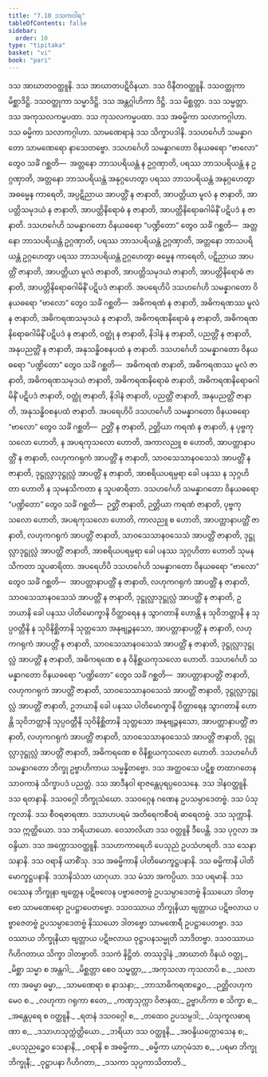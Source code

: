 ```yaml
---
title: "7.10 ဒသကဝါရ"
tableOfContents: false
sidebar:
  order: 10
type: "tipitaka"
basket: "vi"
book: "pari"
---
```



<DynamicBreadcrumb />

<Division number="330" book="pari" e="ch" v="5" p="245">

<Paragraph number="1565" book="pari">
ဒသ အာဃာတဝတ္ထူနိ. ဒသ အာဃာတပဋိဝိနယာ. ဒသ ဝိနီတဝတ္ထူနိ. ဒသဝတ္ထုကာ မိစ္ဆာဒိဋ္ဌိ. ဒသဝတ္ထုကာ သမ္မာဒိဋ္ဌိ. ဒသ အန္တဂ္ဂါဟိကာ ဒိဋ္ဌိ. ဒသ မိစ္ဆတ္တာ. ဒသ သမ္မတ္တာ. ဒသ အကုသလကမ္မပထာ. ဒသ ကုသလကမ္မပထာ. ဒသ အဓမ္မိကာ သလာကဂ္ဂါဟာ. ဒသ ဓမ္မိကာ သလာကဂ္ဂါဟာ. သာမဏေရာနံ ဒသ သိက္ခာပဒါနိ. ဒသဟင်္ဂေဟိ သမန္နာဂတော သာမဏေရော နာသေတဗ္ဗော.
</Paragraph>

<Paragraph number="1566" book="pari">
ဒသဟင်္ဂေဟိ သမန္နာဂတော ဝိနယဓရော “ဗာလော” တွေဝ သင်္ခံ ဂစ္ဆတိ—  အတ္တနော ဘာသပရိယန္တံ န ဥဂ္ဂဏှာတိ, ပရဿ ဘာသပရိယန္တံ န ဥဂ္ဂဏှာတိ, အတ္တနော ဘာသပရိယန္တံ အနုဂ္ဂဟေတွာ ပရဿ ဘာသပရိယန္တံ အနုဂ္ဂဟေတွာ အဓမ္မေန ကာရေတိ, အပ္ပဋိညာယ အာပတ္တိံ န ဇာနာတိ, အာပတ္တိယာ မူလံ န ဇာနာတိ, အာပတ္တိသမုဒယံ န ဇာနာတိ, အာပတ္တိနိရောဓံ န ဇာနာတိ, အာပတ္တိနိရောဓဂါမိနိံ ပဋိပဒံ န ဇာနာတိ.
</Paragraph>

<Paragraph number="1567" book="pari">
ဒသဟင်္ဂေဟိ သမန္နာဂတော ဝိနယဓရော “ပဏ္ဍိတော” တွေဝ သင်္ခံ ဂစ္ဆတိ—  အတ္တနော ဘာသပရိယန္တံ ဥဂ္ဂဏှာတိ, ပရဿ ဘာသပရိယန္တံ ဥဂ္ဂဏှာတိ, အတ္တနော ဘာသပရိယန္တံ ဥဂ္ဂဟေတွာ ပရဿ ဘာသပရိယန္တံ ဥဂ္ဂဟေတွာ ဓမ္မေန ကာရေတိ, ပဋိညာယ အာပတ္တိံ ဇာနာတိ, အာပတ္တိယာ မူလံ ဇာနာတိ, အာပတ္တိသမုဒယံ ဇာနာတိ, အာပတ္တိနိရောဓံ ဇာနာတိ, အာပတ္တိနိရောဓဂါမိနိံ ပဋိပဒံ ဇာနာတိ.
</Paragraph>

<Paragraph number="1568" book="pari">
အပရေဟိပိ ဒသဟင်္ဂေဟိ သမန္နာဂတော ဝိနယဓရော “ဗာလော” တွေဝ သင်္ခံ ဂစ္ဆတိ—  အဓိကရဏံ န ဇာနာတိ, အဓိကရဏဿ မူလံ န ဇာနာတိ, အဓိကရဏသမုဒယံ န ဇာနာတိ, အဓိကရဏနိရောဓံ န ဇာနာတိ, အဓိကရဏနိရောဓဂါမိနိံ ပဋိပဒံ န ဇာနာတိ, ဝတ္ထုံ န ဇာနာတိ, နိဒါနံ န ဇာနာတိ, ပညတ္တိံ န ဇာနာတိ, အနုပညတ္တိံ န ဇာနာတိ, အနုသန္ဓိဝစနပထံ န ဇာနာတိ.
</Paragraph>

<Paragraph number="1569" book="pari">
ဒသဟင်္ဂေဟိ သမန္နာဂတော ဝိနယဓရော “ပဏ္ဍိတော” တွေဝ သင်္ခံ ဂစ္ဆတိ—  အဓိကရဏံ ဇာနာတိ, အဓိကရဏဿ မူလံ ဇာနာတိ, အဓိကရဏသမုဒယံ ဇာနာတိ, အဓိကရဏနိရောဓံ ဇာနာတိ, အဓိကရဏနိရောဓဂါမိနိံ ပဋိပဒံ ဇာနာတိ, ဝတ္ထုံ ဇာနာတိ, နိဒါနံ ဇာနာတိ, ပညတ္တိံ ဇာနာတိ, အနုပညတ္တိံ ဇာနာတိ, အနုသန္ဓိဝစနပထံ ဇာနာတိ.
</Paragraph>

<Paragraph number="1570" book="pari">
အပရေဟိပိ ဒသဟင်္ဂေဟိ သမန္နာဂတော ဝိနယဓရော “ဗာလော” တွေဝ သင်္ခံ ဂစ္ဆတိ—  ဉတ္တိံ န ဇာနာတိ, ဉတ္တိယာ ကရဏံ န ဇာနာတိ, န ပုဗ္ဗကုသလော ဟောတိ, န အပရကုသလော ဟောတိ, အကာလညူ စ ဟောတိ, အာပတ္တာနာပတ္တိံ န ဇာနာတိ, လဟုကဂရုကံ အာပတ္တိံ န ဇာနာတိ, သာဝသေသာနဝသေသံ အာပတ္တိံ န ဇာနာတိ, ဒုဋ္ဌုလ္လာဒုဋ္ဌုလ္လံ အာပတ္တိံ န ဇာနာတိ, အာစရိယပရမ္ပရာ ခေါ ပနဿ န သုဂ္ဂဟိတာ ဟောတိ န သုမနသိကတာ န သူပဓာရိတာ.
</Paragraph>

<Paragraph number="1571" book="pari">
ဒသဟင်္ဂေဟိ သမန္နာဂတော ဝိနယဓရော “ပဏ္ဍိတော” တွေဝ သင်္ခံ ဂစ္ဆတိ—  ဉတ္တိံ ဇာနာတိ, ဉတ္တိယာ ကရဏံ ဇာနာတိ, ပုဗ္ဗကုသလော ဟောတိ, အပရကုသလော ဟောတိ, ကာလညူ စ ဟောတိ, အာပတ္တာနာပတ္တိံ ဇာနာတိ, လဟုကဂရုကံ အာပတ္တိံ ဇာနာတိ, သာဝသေသာနဝသေသံ အာပတ္တိံ ဇာနာတိ, ဒုဋ္ဌုလ္လာဒုဋ္ဌုလ္လံ အာပတ္တိံ ဇာနာတိ, အာစရိယပရမ္ပရာ ခေါ ပနဿ သုဂ္ဂဟိတာ ဟောတိ သုမနသိကတာ သူပဓာရိတာ.
</Paragraph>

<Paragraph number="1572" book="pari">
အပရေဟိပိ ဒသဟင်္ဂေဟိ သမန္နာဂတော ဝိနယဓရော “ဗာလော” တွေဝ သင်္ခံ ဂစ္ဆတိ—  အာပတ္တာနာပတ္တိံ န ဇာနာတိ, လဟုကဂရုကံ အာပတ္တိံ န ဇာနာတိ, သာဝသေသာနဝသေသံ အာပတ္တိံ န ဇာနာတိ, ဒုဋ္ဌုလ္လာဒုဋ္ဌုလ္လံ အာပတ္တိံ န ဇာနာတိ, ဥဘယာနိ ခေါ ပနဿ ပါတိမောက္ခာနိ ဝိတ္ထာရေန န သွာဂတာနိ ဟောန္တိ န သုဝိဘတ္တာနိ န သုပ္ပဝတ္တီနိ န သုဝိနိစ္ဆိတာနိ သုတ္တသော အနုဗျဉ္ဇနသော, အာပတ္တာနာပတ္တိံ န ဇာနာတိ, လဟုကဂရုကံ အာပတ္တိံ န ဇာနာတိ, သာဝသေသာနဝသေသံ အာပတ္တိံ န ဇာနာတိ, ဒုဋ္ဌုလ္လာဒုဋ္ဌုလ္လံ အာပတ္တိံ န ဇာနာတိ, အဓိကရဏေ စ န ဝိနိစ္ဆယကုသလော ဟောတိ.
</Paragraph>

<Paragraph number="1573" book="pari">
ဒသဟင်္ဂေဟိ သမန္နာဂတော ဝိနယဓရော “ပဏ္ဍိတော” တွေဝ သင်္ခံ ဂစ္ဆတိ—  အာပတ္တာနာပတ္တိံ ဇာနာတိ, လဟုကဂရုကံ အာပတ္တိံ ဇာနာတိ, သာဝသေသာနဝသေသံ အာပတ္တိံ ဇာနာတိ, ဒုဋ္ဌုလ္လာဒုဋ္ဌုလ္လံ အာပတ္တိံ ဇာနာတိ, ဥဘယာနိ ခေါ ပနဿ ပါတိမောက္ခာနိ ဝိတ္ထာရေန သွာဂတာနိ ဟောန္တိ သုဝိဘတ္တာနိ သုပ္ပဝတ္တီနိ သုဝိနိစ္ဆိတာနိ သုတ္တသော အနုဗျဉ္ဇနသော, အာပတ္တာနာပတ္တိံ ဇာနာတိ, လဟုကဂရုကံ အာပတ္တိံ ဇာနာတိ, သာဝသေသာနဝသေသံ အာပတ္တိံ ဇာနာတိ, ဒုဋ္ဌုလ္လာဒုဋ္ဌုလ္လံ အာပတ္တိံ ဇာနာတိ, အဓိကရဏေ စ ဝိနိစ္ဆယကုသလော ဟောတိ.
</Paragraph>

<Paragraph number="1574" book="pari">
ဒသဟင်္ဂေဟိ သမန္နာဂတော ဘိက္ခု ဥဗ္ဗာဟိကာယ သမ္မန္နိတဗ္ဗော. ဒသ အတ္ထဝသေ ပဋိစ္စ တထာဂတေန သာဝကာနံ သိက္ခာပဒံ ပညတ္တံ. ဒသ အာဒီနဝါ ရာဇန္တေပုရပ္ပဝေသနေ. ဒသ ဒါနဝတ္ထူနိ. ဒသ ရတနာနိ. ဒသဝဂ္ဂေါ ဘိက္ခုသံဃော. ဒသဝဂ္ဂေန ဂဏေန ဥပသမ္ပာဒေတဗ္ဗံ. ဒသ ပံသုကူလာနိ. ဒသ စီဝရဓာရဏာ. ဒသာဟပရမံ အတိရေကစီဝရံ ဓာရေတဗ္ဗံ. ဒသ သုက္ကာနိ. ဒသ ဣတ္ထိယော. ဒသ ဘရိယာယော. ဝေသာလိယာ ဒသ ဝတ္ထူနိ ဒီပေန္တိ. ဒသ ပုဂ္ဂလာ အဝန္ဒိယာ. ဒသ အက္ကောသဝတ္ထူနိ. ဒသဟာကာရေဟိ ပေသုညံ ဥပသံဟရတိ. ဒသ သေနာသနာနိ. ဒသ ဝရာနိ ယာစိံသု. ဒသ အဓမ္မိကာနိ ပါတိမောက္ခဋ္ဌပနာနိ. ဒသ ဓမ္မိကာနိ ပါတိမောက္ခဋ္ဌပနာနိ. ဒသာနိသံသာ ယာဂုယာ. ဒသ မံသာ အကပ္ပိယာ. ဒသ ပရမာနိ. ဒသဝဿေန ဘိက္ခုနာ ဗျတ္တေန ပဋိဗလေန ပဗ္ဗာဇေတဗ္ဗံ ဥပသမ္ပာဒေတဗ္ဗံ နိဿယော ဒါတဗ္ဗော သာမဏေရော ဥပဋ္ဌာပေတဗ္ဗော. ဒသဝဿာယ ဘိက္ခုနိယာ ဗျတ္တာယ ပဋိဗလာယ ပဗ္ဗာဇေတဗ္ဗံ ဥပသမ္ပာဒေတဗ္ဗံ နိဿယော ဒါတဗ္ဗော သာမဏေရီ ဥပဋ္ဌာပေတဗ္ဗာ. ဒသဝဿာယ ဘိက္ခုနိယာ ဗျတ္တာယ ပဋိဗလာယ ဝုဋ္ဌာပနသမ္မုတိ သာဒိတဗ္ဗာ. ဒသဝဿာယ ဂိဟိဂတာယ သိက္ခာ ဒါတဗ္ဗာတိ.

</Paragraph>
</Division>

<Paragraph number="1575" type="center" book="pari">
ဒသကံ နိဋ္ဌိတံ.



</Paragraph>

<Paragraph number="1576" type="center" book="pari">
တဿုဒ္ဒါနံ


</Paragraph>

<Paragraph number="1577" type="verses" book="pari">
_အာဃာတံ ဝိနယံ ဝတ္ထု,_  
_မိစ္ဆာ သမ္မာ စ အန္တဂါ;_  
_မိစ္ဆတ္တာ စေဝ သမ္မတ္တာ,_  
_အကုသလာ ကုသလာပိ စ._  

</Paragraph>

<Paragraph number="1578" type="verses" book="pari">
_သလာကာ အဓမ္မာ ဓမ္မာ,_  
_သာမဏေရာ စ နာသနာ;_  
_ဘာသာဓိကရဏဉ္စေဝ,_  
_ဉတ္တိလဟုကမေဝ စ._  

</Paragraph>

<Paragraph number="1579" type="verses" book="pari">
_လဟုကာ ဂရုကာ ဧတေ,_  
_ကဏှသုက္ကာ ဝိဇာနထ;_  
ဥဗ္ဗာဟိကာ စ သိက္ခာ စ,_  
_အန္တေပုရေ စ ဝတ္ထူနိ._  

</Paragraph>

<Paragraph number="1580" type="verses" book="pari">
_ရတနံ ဒသဝဂ္ဂေါ စ,_  
_တထေဝ ဥပသမ္ပဒါ;_  
_ပံသုကူလဓာရဏာ စ,_  
_ဒသာဟသုက္ကဲတ္ထိယော._  

</Paragraph>

<Paragraph number="1581" type="verses" book="pari">
_ဘရိယာ ဒသ ဝတ္ထူနိ,_  
_အဝန္ဒိယက္ကောသေန စ;_  
_ပေသုညဉ္စေဝ သေနာနိ,_  
_ဝရာနိ စ အဓမ္မိကာ._  

</Paragraph>

<Paragraph number="1582" type="verses" book="pari">
_ဓမ္မိကာ ယာဂုမံသာ စ,_  
_ပရမာ ဘိက္ခု ဘိက္ခုနီ;_  
_ဝုဋ္ဌာပနာ ဂိဟိဂတာ,_  
_ဒသကာ သုပ္ပကာသိတာတိ._
</Paragraph>